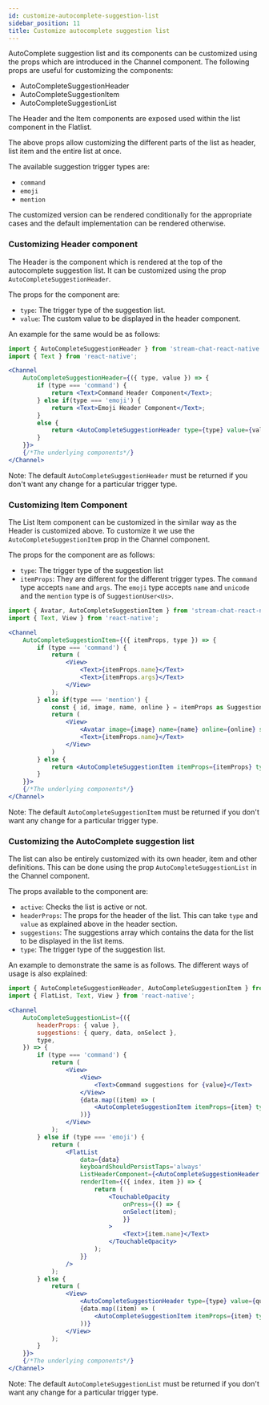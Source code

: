 ```yaml
---
id: customize-autocomplete-suggestion-list
sidebar_position: 11
title: Customize autocomplete suggestion list
---
```


AutoComplete suggestion list and its components can be customized using the props which are introduced in the Channel component.
The following props are useful for customizing the components:

- AutoCompleteSuggestionHeader
- AutoCompleteSuggestionItem
- AutoCompleteSuggestionList

The Header and the Item components are exposed used within the list component in the Flatlist. 

The above props allow customizing the different parts of the list as header, list item and the entire list at once. 

The available suggestion trigger types are:
- `command`
- `emoji`
- `mention`

The customized version can be rendered conditionally for the appropriate cases and the default implementation can be rendered otherwise.

### Customizing Header component

The Header is the component which is rendered at the top of the autocomplete suggestion list. It can be customized using the prop `AutoCompleteSuggestionHeader`.

The props for the component are:

- `type`: The trigger type of the suggestion list.
- `value`: The custom value to be displayed in the header component.

An example for the same would be as follows:

```jsx
import { AutoCompleteSuggestionHeader } from 'stream-chat-react-native';
import { Text } from 'react-native';

<Channel
    AutoCompleteSuggestionHeader={({ type, value }) => {
        if (type === 'command') {
            return <Text>Command Header Component</Text>;
        } else if(type === 'emoji') {
            return <Text>Emoji Header Component</Text>;
        }
        else {
            return <AutoCompleteSuggestionHeader type={type} value={value} />;
        }
    }}>
    {/*The underlying components*/}
</Channel>
```

Note: The default `AutoCompleteSuggestionHeader` must be returned if you don't want any change for a particular trigger type.

### Customizing Item Component

The List Item component can be customized in the similar way as the Header is customized above. To customize it we use the `AutoCompleteSuggestionItem` prop in the Channel component.

The props for the component are as follows:

- `type`: The trigger type of the suggestion list
- `itemProps`: They are different for the different trigger types. The `command` type accepts `name` and `args`. The `emoji` type accepts `name` and `unicode` and the `mention` type is of `SuggestionUser<Us>`.

```jsx
import { Avatar, AutoCompleteSuggestionItem } from 'stream-chat-react-native';
import { Text, View } from 'react-native';

<Channel
    AutoCompleteSuggestionItem={({ itemProps, type }) => {
        if (type === 'command') {
            return (
                <View>
                    <Text>{itemProps.name}</Text>
                    <Text>{itemProps.args}</Text>
                </View>
            );
        } else if(type === 'mention') {
            const { id, image, name, online } = itemProps as SuggestionUser<Us>;
            return (
                <View>
                    <Avatar image={image} name={name} online={online} size={avatarSize} />
                    <Text>{itemProps.name}</Text>
                </View>
            )
        } else {
            return <AutoCompleteSuggestionItem itemProps={itemProps} type={type} />;
        }
    }}>
    {/*The underlying components*/}
</Channel>
```

Note: The default `AutoCompleteSuggestionItem` must be returned if you don't want any change for a particular trigger type.

### Customizing the AutoComplete suggestion list

The list can also be entirely customized with its own header, item and other definitions. This can be done using the prop `AutoCompleteSuggestionList` in the Channel component.

The props available to the component are:
- `active`: Checks the list is active or not.
- `headerProps`: The props for the header of the list. This can take `type` and `value` as explained above in the header section.
- `suggestions`: The suggestions array which contains the data for the list to be displayed in the list items.
- `type`: The trigger type of the suggestion list.

An example to demonstrate the same is as follows. The different ways of usage is also explained:

```jsx
import { AutoCompleteSuggestionHeader, AutoCompleteSuggestionItem } from 'stream-chat-react-native';
import { FlatList, Text, View } from 'react-native';

<Channel
    AutoCompleteSuggestionList={({
        headerProps: { value },
        suggestions: { query, data, onSelect },
        type,
    }) => {
        if (type === 'command') {
            return (
                <View>
                    <View>
                        <Text>Command suggestions for {value}</Text>
                    </View>
                    {data.map((item) => (
                        <AutoCompleteSuggestionItem itemProps={item} type={type} />
                    ))}
                </View>
            );
        } else if (type === 'emoji') {
            return (
                <FlatList
                    data={data}
                    keyboardShouldPersistTaps='always'
                    ListHeaderComponent={<AutoCompleteSuggestionHeader type={type} value={value} />}
                    renderItem={({ index, item }) => {
                        return (
                            <TouchableOpacity
                                onPress={() => {
                                onSelect(item);
                                }}
                            >
                                <Text>{item.name}</Text>
                            </TouchableOpacity>
                        );
                    }}
                />
            );
        } else {
            return (
                <View>
                    <AutoCompleteSuggestionHeader type={type} value={query} />
                    {data.map((item) => (
                        <AutoCompleteSuggestionItem itemProps={item} type={type} />
                    ))}
                </View>
            );
        }
    }}>
    {/*The underlying components*/}
</Channel>
```

Note: The default `AutoCompleteSuggestionList` must be returned if you don't want any change for a particular trigger type.